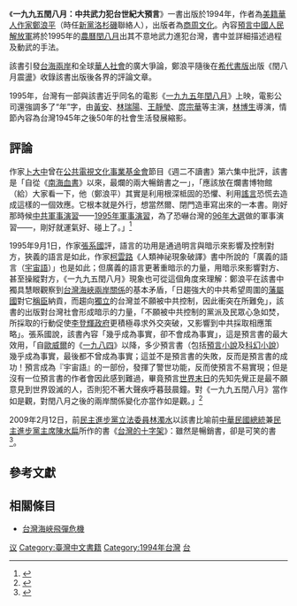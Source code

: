 {{Infobox Book 
| name                 = 一九九五閏八月：中共武力犯台世紀大預言<br><small>[https://www.jstor.org/stable/655481?seq=1 The Intercalary August 1995]: The Warning of Taiwan Strait War</small>
| title_orig           = 
| image                = 
| image_caption        = 
| author               = [[鄭浪平|鄭浪平]]（[https://www.worldcat.org/title/pu-hsiu-ti-kuang-jung-ti-erh-tzu-chung-jih-chan-cheng-shih-1931-1945-i-ke-chung-kuo-ying-yung-li-shih-ti-chi-lu/oclc/58949261?referer=di&ht=edition Cheng, Lang-ping]）
| country              = {{TWN}}[[台北市|台北市]]
| language             = 繁體中文
| subject              = 
| publisher            = [[商業周刊_(臺灣)|商周文化]]
| release_date         = 1994年
| media_type           = 
| pages                = 
| format               =
| isbn                 = 9579002819
}}

《'''一九九五閏八月：中共武力犯台世紀大預言'''》一書出版於1994年，作者為[[美籍華人|美籍華人]][[作家|作家]][[鄭浪平|鄭浪平]]（時任[[新黨|新黨]][[洛杉磯|洛杉磯]]聯絡人），出版者為[[商業周刊_(臺灣)|商周文化]]。內容[[預言|預言]][[中國人民解放軍|中國人民解放軍]]將於1995年的[[農曆|農曆]][[閏月|閏八月]]出其不意地武力進犯台灣，書中並詳細描述過程及動武的手法。

該書引發[[台海兩岸|台海兩岸]]和全球[[華人社會|華人社會]]的廣大爭論，鄭浪平隨後在[[希代書版|希代書版]]出版《閏八月震盪》收錄該書出版後各界的評論文章。

1995年，台灣有一部與該書近乎同名的電影《[[一九九五年閏八月|一九九五年閏八月]]》上映，電影公司還強調多了“年”字，由[[黃安_(藝人)|黃安]]、[[林瑞陽|林瑞陽]]、[[王靜瑩|王靜瑩]]、[[庹宗華|庹宗華]]等主演，[[林博生|林博生]]導演，情節內容為台灣1945年之後50年的社會生活發展縮影。

==評論==
作家[[卜大中|卜大中]]曾在[[公共電視文化事業基金會|公共電視文化事業基金會]]節目《週二不讀書》第六集中批評，該書是「自從《[[南海血書|南海血書]]》以來，最爛的兩大暢銷書之一」，「應該放在爛書博物館（給）大家看一下，他（鄭浪平）其實是利用根深柢固的恐懼、利用[[謠言|謠言]]恐慌去造成這樣的一個效應。它根本就是外行，想當然爾、閉門造車寫出來的一本書。剛好那時候[[中共|中共]][[軍事演習|軍事演習]]——[[台灣海峽飛彈危機|1995年軍事演習]]，為了恐嚇台灣的[[1996年中華民國總統選舉|96年大選]]做的軍事演習——，剛好就運氣好、碰上了。」<ref>{{Cite web |url=http://web.pts.org.tw/~web01/tuesday/p_006.htm |title=公共電視─週二不讀書:第六集 莫名其妙暢銷書 |date=2003 |access-date=2012-02-14 |archive-date=2020-02-24 |archive-url=https://web.archive.org/web/20200224214110/http://web.pts.org.tw/~web01/tuesday/p_006.htm |dead-url=no }}</ref>

1995年9月1日，作家[[張系國|張系國]]評，語言的功用是通過明言與暗示來影響及控制對方，狹義的語言是如此，作家[[柯雲路|柯雲路]]《人類神祕現象破譯》書中所說的「廣義的語言（[[宇宙語|宇宙語]]）」也是如此；但廣義的語言更著重暗示的力量，用暗示來影響對方、甚至操縱對方，《一九九五閏八月》現象也可從這個角度來理解：鄭浪平在該書中獨具慧眼觀察到[[台灣海峽兩岸關係|台灣海峽兩岸關係]]的基本矛盾，「日趨強大的中共希望周圍的[[藩屬國|藩屬國]]對它[[稱臣|稱臣]]納貢，而趨向[[台灣獨立運動|獨立]]的台灣並不願被中共控制，因此衝突在所難免」，該書的出版對台灣社會形成暗示的力量，「不願被中共控制的黨派及民眾心急如焚，所採取的行動促使[[李登輝政府|李登輝政府]]更積極尋求外交突破，又影響到中共採取相應策略」。張系國說，該書內容「幾乎成為事實，卻不會成為事實」，這是預言書的最大效用，「自[[歐威爾|歐威爾]]的《[[一九八四|一九八四]]》以降，多少預言書（包括[[預言小說|預言小說]]及[[科幻小說|科幻小說]]）幾乎成為事實，最後都不曾成為事實；這並不是預言書的失敗，反而是預言書的成功！預言成為『宇宙語』的一部份，發揮了警世功能，反而使預言不易實現；但是沒有一位預言書的作者會因此感到難過，畢竟預言[[世界末日|世界末日]]的先知先覺正是最不願意見到世界毀滅的人，否則犯不著大聲疾呼暮鼓晨鐘。對《一九九五閏八月》當作如是觀，對閏八月之後的兩岸關係變化亦當作如是觀。」<ref>{{Cite web|url=|author=張系國|language=zh-tw|title=「閏八月」後的兩岸關係|publisher=《[[天下雜誌|天下雜誌]]》第172期|date=1995-09-01|accessdate=2015-10-06}}</ref>

2009年2月12日，前[[民主進步黨|民主進步黨]][[立法委員|立法委員]][[林濁水|林濁水]]以該書比喻前[[中華民國總統|中華民國總統]]兼[[民主進步黨主席|民主進步黨主席]][[陳水扁|陳水扁]]所作的書《[[台灣的十字架|台灣的十字架]]》：雖然是暢銷書，卻是可笑的書<ref>{{Cite web|url=http://hk.crntt.com/doc/1008/8/5/1/100885171.html|author=黃筱筠|language=zh-hk|title=大師談扁書 陳芳明：扁的十字架是釘朋友用|publisher=[[中評社|中評社]]|date=2009-02-12|accessdate=2015-10-05|archive-date=2019-09-17|archive-url=https://web.archive.org/web/20190917154356/http://hk.crntt.com/doc/1008/8/5/1/100885171.html|dead-url=no}}</ref>。

==參考文獻==
{{reflist|1}}

== 相關條目 ==
*[[台灣海峽飛彈危機|台灣海峽飛彈危機]]

[[Category:中文書籍|议]]
[[Category:臺灣中文書籍|Category:臺灣中文書籍]]
[[Category:1994年台灣|Category:1994年台灣]]
[[Category:預言|台]]